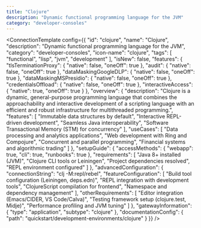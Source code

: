 ```yaml
---
title: "Clojure"
description: "Dynamic functional programming language for the JVM"
category: "developer-consoles"
---
```



<ConnectionTemplate config={{
  "id": "clojure",
  "name": "Clojure",
  "description": "Dynamic functional programming language for the JVM",
  "category": "developer-consoles",
  "icon-name": "clojure",
  "tags": [
    "functional",
    "lisp",
    "jvm",
    "development"
  ],
  "isNew": false,
  "features": {
    "tlsTerminationProxy": {
      "native": false,
      "oneOff": true
    },
    "audit": {
      "native": false,
      "oneOff": true
    },
    "dataMaskingGoogleDLP": {
      "native": false,
      "oneOff": true
    },
    "dataMaskingMSPresidio": {
      "native": false,
      "oneOff": true
    },
    "credentialsOffload": {
      "native": false,
      "oneOff": true
    },
    "interactiveAccess": {
      "native": true,
      "oneOff": true
    }
  },
  "overview": {
    "description": "Clojure is a dynamic, general-purpose programming language that combines the approachability and interactive development of a scripting language with an efficient and robust infrastructure for multithreaded programming.",
    "features": [
      "Immutable data structures by default",
      "Interactive REPL-driven development",
      "Seamless Java interoperability",
      "Software Transactional Memory (STM) for concurrency"
    ],
    "useCases": [
      "Data processing and analytics applications",
      "Web development with Ring and Compojure",
      "Concurrent and parallel programming",
      "Financial systems and algorithmic trading"
    ]
  },
  "setupGuide": {
    "accessMethods": {
      "webapp": true,
      "cli": true,
      "runbooks": true
    },
    "requirements": [
      "Java 8+ installed (JVM)",
      "Clojure CLI tools or Leiningen",
      "Project dependencies resolved",
      "REPL environment configured"
    ]
  },
  "advancedConfiguration": {
    "connectionString": "clj -M:repl/rebel",
    "featureConfiguration": [
      "Build tool configuration (Leiningen, deps.edn)",
      "REPL integration with development tools",
      "ClojureScript compilation for frontend",
      "Namespace and dependency management"
    ],
    "otherRequirements": [
      "Editor integration (Emacs/CIDER, VS Code/Calva)",
      "Testing framework setup (clojure.test, Midje)",
      "Performance profiling and JVM tuning"
    ]
  },
  "gatewayInformation": {
    "type": "application",
    "subtype": "clojure"
  },
  "documentationConfig": {
    "path": "quickstart/development-environments/clojure"
  }
}} />
